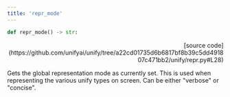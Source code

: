 ```yaml
---
title: 'repr_mode'
---
```


```python
def repr_mode() -> str:
```

<p align="right">[source code](https://github.com/unifyai/unify/tree/a22cd01735d6b6817bf8b39c5dd491807c471bb2/unify/repr.py#L28)</p>

Gets the global representation mode as currently set. This is used when representing
the various unify types on screen. Can be either "verbose" or "concise".